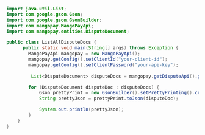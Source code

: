 ```java Java 
import java.util.List;
import com.google.gson.Gson;
import com.google.gson.GsonBuilder;
import com.mangopay.MangoPayApi;
import com.mangopay.entities.DisputeDocument;

public class ListAllDisputeDocs {
      public static void main(String[] args) throws Exception {
        MangoPayApi mangopay = new MangoPayApi();
        mangopay.getConfig().setClientId("your-client-id");
        mangopay.getConfig().setClientPassword("your-api-key");
        
         List<DisputeDocument> disputeDocs = mangopay.getDisputeApi().getDocumentsForClient(null, null, null);

        for (DisputeDocument disputeDoc : disputeDocs) {
            Gson prettyPrint = new GsonBuilder().setPrettyPrinting().create();
            String prettyJson = prettyPrint.toJson(disputeDoc);

            System.out.println(prettyJson);
        }
    }
}
```